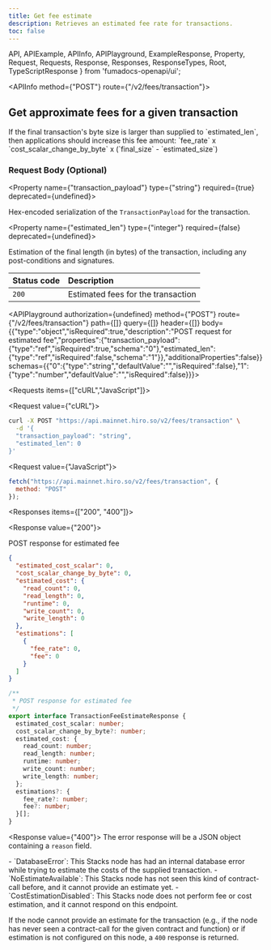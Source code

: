 ```yaml
---
title: Get fee estimate
description: Retrieves an estimated fee rate for transactions.
toc: false
---
```


  API,
  APIExample,
  APIInfo,
  APIPlayground,
  ExampleResponse,
  Property,
  Request,
  Requests,
  Response,
  Responses,
  ResponseTypes,
  Root,
  TypeScriptResponse
} from 'fumadocs-openapi/ui';

<Root>

<API>

<APIInfo method={"POST"} route={"/v2/fees/transaction"}>

## Get approximate fees for a given transaction

<Callout title="Note">
If the final transaction's byte size is larger than supplied to `estimated_len`, then applications should increase this fee amount: `fee_rate` x `cost_scalar_change_by_byte` x (`final_size` - `estimated_size`)
</Callout>

### Request Body (Optional)

<Property name={"transaction_payload"} type={"string"} required={true} deprecated={undefined}>

Hex-encoded serialization of the `TransactionPayload` for the transaction.

</Property>

<Property name={"estimated_len"} type={"integer"} required={false} deprecated={undefined}>

Estimation of the final length (in bytes) of the transaction, including any post-conditions and signatures.

</Property>

| Status code | Description |
| :------ | :------ |
| `200` | Estimated fees for the transaction |

<APIPlayground authorization={undefined} method={"POST"} route={"/v2/fees/transaction"} path={[]} query={[]} header={[]} body={{"type":"object","isRequired":true,"description":"POST request for estimated fee","properties":{"transaction_payload":{"type":"ref","isRequired":true,"schema":"0"},"estimated_len":{"type":"ref","isRequired":false,"schema":"1"}},"additionalProperties":false}} schemas={{"0":{"type":"string","defaultValue":"","isRequired":false},"1":{"type":"number","defaultValue":"","isRequired":false}}}>

</APIPlayground>

</APIInfo>

<APIExample>

<Requests items={["cURL","JavaScript"]}>

<Request value={"cURL"}>

```bash
curl -X POST "https://api.mainnet.hiro.so/v2/fees/transaction" \
  -d '{
  "transaction_payload": "string",
  "estimated_len": 0
}'
```

</Request>

<Request value={"JavaScript"}>

```js
fetch("https://api.mainnet.hiro.so/v2/fees/transaction", {
  method: "POST"
});
```

</Request>

</Requests>

<Responses items={["200", "400"]}>

<Response value={"200"}>

POST response for estimated fee

<ResponseTypes>

<ExampleResponse>

```json
{
  "estimated_cost_scalar": 0,
  "cost_scalar_change_by_byte": 0,
  "estimated_cost": {
    "read_count": 0,
    "read_length": 0,
    "runtime": 0,
    "write_count": 0,
    "write_length": 0
  },
  "estimations": [
    {
      "fee_rate": 0,
      "fee": 0
    }
  ]
}
```

</ExampleResponse>

<TypeScriptResponse>

```ts
/**
 * POST response for estimated fee
 */
export interface TransactionFeeEstimateResponse {
  estimated_cost_scalar: number;
  cost_scalar_change_by_byte?: number;
  estimated_cost: {
    read_count: number;
    read_length: number;
    runtime: number;
    write_count: number;
    write_length: number;
  };
  estimations?: {
    fee_rate?: number;
    fee?: number;
  }[];
}
```

</TypeScriptResponse>

</ResponseTypes>

</Response>

<Response value={"400"}>
The error response will be a JSON object containing a `reason` field.

<Accordions>
  <Accordion title="Fields">
  - `DatabaseError`: This Stacks node has had an internal database error while trying to estimate the costs of the supplied transaction.
  - `NoEstimateAvailable`: This Stacks node has not seen this kind of contract-call before, and it cannot provide an estimate yet.
  - `CostEstimationDisabled`: This Stacks node does not perform fee or cost estimation, and it cannot respond on this endpoint.
  
  If the node cannot provide an estimate for the transaction (e.g., if the node has never seen a contract-call for the given contract and function) or if estimation is not configured on this node, a `400` response is returned.
  </Accordion>
</Accordions>

</Response>

</Responses>

</APIExample>

</API>

</Root>
